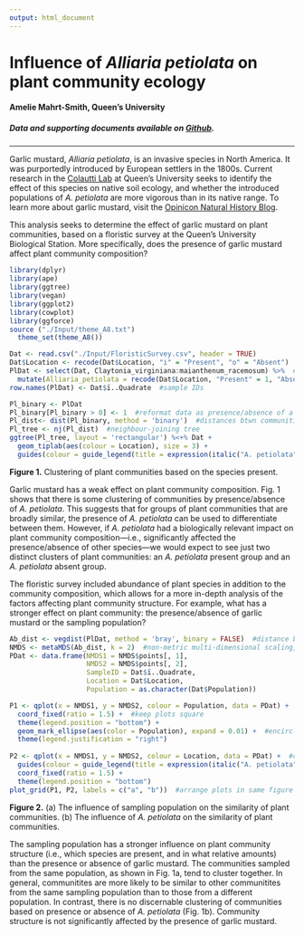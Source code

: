 ```yaml
---
output: html_document
---
```


# Influence of *Alliaria petiolata* on plant community ecology 
#### Amelie Mahrt-Smith, Queen's University
##### Data and supporting documents available on [Github](https://github.com/ameliems99/Metabarcoding).
***
Garlic mustard, *Alliaria petiolata*, is an invasive species in North America. It was purportedly introduced by European settlers in the 1800s. Current research in the [Colautti Lab](https://www.ecoevogeno.org/research.html) at Queen's University seeks to identify the effect of this species on native soil ecology, and whether the introduced populations of *A. petiolata* are more vigorous than in its native range. To learn more about garlic mustard, visit the [Opinicon Natural History Blog](https://opinicon.wordpress.com/2020/06/09/garlic-mustard-alliaria-petiolata-brassicaceae/).   
     
This analysis seeks to determine the effect of garlic mustard on plant communities, based on a floristic survey at the Queen’s University Biological Station. More specifically, does the presence of garlic mustard affect plant community composition?   
```r
library(dplyr)
library(ape)
library(ggtree)
library(vegan) 
library(ggplot2)
library(cowplot)
library(ggforce)
source ("./Input/theme_A8.txt")
  theme_set(theme_A8())
```  

```r
Dat <- read.csv("./Input/FloristicSurvey.csv", header = TRUE) 
Dat$Location <- recode(Dat$Location, "i" = "Present", "o" = "Absent")  #is A. petiolata present/absent?
PlDat <- select(Dat, Claytonia_virginiana:maianthenum_racemosum) %>%  #keep plants present in sample
  mutate(Alliaria_petiolata = recode(Dat$Location, "Present" = 1, "Absent" = 0))
row.names(PlDat) <- Dat$ï..Quadrate  #sample IDs

Pl_binary <- PlDat
Pl_binary[Pl_binary > 0] <- 1  #reformat data as presence/absence of a plant species in community
Pl_dist<- dist(Pl_binary, method = 'binary')  #distances btwn communities by species composition
Pl_tree <- nj(Pl_dist)  #neighbour-joining tree
ggtree(Pl_tree, layout = 'rectangular') %<+% Dat + 
  geom_tiplab(aes(colour = Location), size = 3) + 
  guides(colour = guide_legend(title = expression(italic("A. petiolata"))))
```
      
**Figure 1.** Clustering of plant communities based on the species present.   
   
Garlic mustard has a weak effect on plant community composition. Fig. 1 shows that there is some clustering of communities by presence/absence of *A. petiolata*. This suggests that for groups of plant communities that are broadly similar, the presence of *A. petiolata* can be used to differentiate between them. However, if *A. petiolata* had a biologically relevant impact on plant community composition---i.e., significantly affected the presence/absence of other species---we would expect to see just two distinct clusters of plant communities: an *A. petiolata* present group and an *A. petiolata* absent group.    
    
The floristic survey included abundance of plant species in addition to the community composition, which allows for a more in-depth analysis of the factors affecting plant community structure. For example, what has a stronger effect on plant community: the presence/absence of garlic mustard or the sampling population? 
```r
Ab_dist <- vegdist(PlDat, method = 'bray', binary = FALSE)  #distance btwn communities, by abundance
NMDS <- metaMDS(Ab_dist, k = 2)  #non-metric multi-dimensional scaling, 2 dimensions
PDat <- data.frame(NMDS1 = NMDS$points[, 1],
                   NMDS2 = NMDS$points[, 2],
                   SampleID = Dat$ï..Quadrate, 
                   Location = Dat$Location, 
                   Population = as.character(Dat$Population))

P1 <- qplot(x = NMDS1, y = NMDS2, colour = Population, data = PDat) +  #colour by sampling pop
  coord_fixed(ratio = 1.5) +  #keep plots square
  theme(legend.position = "bottom") +
  geom_mark_ellipse(aes(color = Population), expand = 0.01) +  #encircle points by population
  theme(legend.justification = "right")
  
P2 <- qplot(x = NMDS1, y = NMDS2, colour = Location, data = PDat) +  #colour by garlic mustard
  guides(colour = guide_legend(title = expression(italic("A. petiolata")))) + 
  coord_fixed(ratio = 1.5) + 
  theme(legend.position = "bottom")
plot_grid(P1, P2, labels = c("a", "b"))  #arrange plots in same figure
```
    
**Figure 2.** (a) The influence of sampling population on the similarity of plant communities. (b) The influence of *A. petiolata* on the similarity of plant communities.   
    
The sampling population has a stronger influence on plant community structure (i.e., which species are present, and in what relative amounts) than the presence or absence of garlic mustard. The communities sampled from the same population, as shown in Fig. 1a, tend to cluster together. In general, communitites are more likely to be similar to other communitites from the same sampling population than to those from a different population. In contrast, there is no discernable clustering of communities based on presence or absence of *A. petiolata* (Fig. 1b). Community structure is not significantly affected by the presence of garlic mustard. 